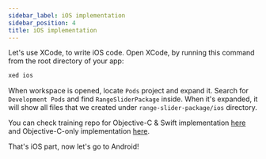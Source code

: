 ```yaml
---
sidebar_label: iOS implementation
sidebar_position: 4
title: iOS implementation
---
```




Let's use XCode, to write iOS code. Open XCode, by running this command from the root directory of your app:

```sh
xed ios
```

When workspace is opened, locate `Pods` project and expand it. Search for `Development Pods` and find `RangeSliderPackage` inside. When it's expanded, it will show all files that we created under `range-slider-package/ios` directory.

<Tabs groupId="ios_lang">
<TabItem value="swift" label="ObjC++ & Swift">

<IosSwiftImpl />

</TabItem>
<TabItem value="objc" label="ObjC++ only">

<IosObjCImpl />

</TabItem>
</Tabs>

You can check training repo for Objective-C & Swift implementation [here](https://github.com/mateusz1913/rnbridgingtutorial/tree/main/range-slider-package) and Objective-C-only implementation [here](https://github.com/mateusz1913/rnbridgingtutorial/tree/main/range-slider-package-classic).

That's iOS part, now let's go to Android!
